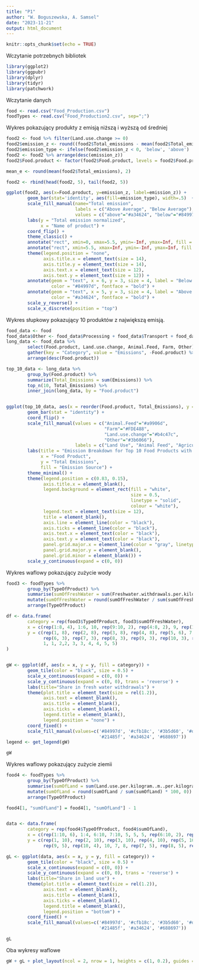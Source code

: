 ---
title: "P1"
author: "W. Boguszewska, A. Samsel"
date: "2023-11-21"
output: html_document
---

```{r setup, include=FALSE}
knitr::opts_chunk$set(echo = TRUE)
```

Wczytanie potrzebnych bibliotek
```{r}
library(ggplot2)
library(ggpubr)
library(dplyr)
library(tidyr)
library(patchwork)
```

Wczytanie danych
```{r}
food <- read.csv("Food_Production.csv")
foodTypes <- read.csv("Food_Production2.csv", sep=";")
```

Wykres pokazujący produkty z emisją niższą i wyższą od średniej
```{r}
food2 <- food %>% filter(Land.use.change >= 0)
food2$emission_z <- round((food2$Total_emissions - mean(food2$Total_emissions))/sd(food2$Total_emissions), 3)
food2$emission_type <- ifelse(food2$emission_z < 0, 'below', 'above')
food2 <- food2 %>% arrange(desc(emission_z))
food2$Food.product <- factor(food2$Food.product, levels = food2$Food.product)

mean_e <- round(mean(food2$Total_emissions), 2)

food2 <- rbind(head(food2, 5), tail(food2, 5))

ggplot(food2, aes(x=Food.product, y=emission_z, label=emission_z)) + 
        geom_bar(stat='identity', aes(fill=emission_type), width=.5)  +
        scale_fill_manual(name="Total emission", 
                          labels = c("Above Average", "Below Average"), 
                          values = c("above"="#a34624", "below"="#84997d")) + 
        labs(y = "Total emission normalized",
             x = "Name of product") + 
        coord_flip() +
        theme_classic() +
        annotate("rect", xmin=0, xmax=5.5, ymin=-Inf, ymax=Inf, fill = "#a34624", alpha = 0.3) +
        annotate("rect", xmin=5.5, xmax=Inf, ymin=-Inf, ymax=Inf, fill = "#84997d", alpha = 0.3) +
        theme(legend.position = "none",
              axis.title.x = element_text(size = 14),
              axis.title.y = element_text(size = 14),
              axis.text.x = element_text(size = 12),
              axis.text.y = element_text(size = 12)) +
        annotate(geom = "text", x = 6, y = 3, size = 4, label = "Below mean emission", 
                 color = "#84997d", fontface = "bold") +
        annotate(geom = "text", x = 5, y = 3, size = 4, label = "Above mean emission", 
                 color = "#a34624", fontface = "bold") +
        scale_y_reverse() + 
        scale_x_discrete(position = "top")
```

Wykres słupkowy pokazujący 10 produktów z największą emisją.
```{r}
food_data <- food
food_data$Other <- food_data$Processing + food_data$Transport + food_data$Packging + food_data$Retail
long_data <- food_data %>%
        select(Food.product, Land.use.change, Animal.Feed, Farm, Other) %>%
        gather(key = "Category", value = "Emissions", -Food.product) %>%
        arrange(desc(Food.product))

top_10_data <- long_data %>%
        group_by(Food.product) %>%
        summarize(Total_Emissions = sum(Emissions)) %>%
        top_n(10, Total_Emissions) %>%
        inner_join(long_data, by = "Food.product")


ggplot(top_10_data, aes(x = reorder(Food.product, Total_Emissions), y = Emissions, fill = Category)) +
        geom_bar(stat = "identity") +
        coord_flip() +
        scale_fill_manual(values = c("Animal.Feed"="#a9906d", 
                                     "Farm"="#FDE488", 
                                     "Land.use.change"="#b4c47c", 
                                     "Other"="#3b6066"),
                          labels = c("Land Use", "Animal Feed", "Agriculture", "Processing & Logistics")) +
        labs(title = "Emission Breakdown for Top 10 Food Products with Highest Total Emissions",
             x = "Food Product", 
             y = "Total Emissions",
             fill = "Emission Source") +
        theme_minimal() +
        theme(legend.position = c(0.83, 0.15),
              axis.title.x = element_blank(),
              legend.background = element_rect(fill = "white", 
                                               size = 0.5, 
                                               linetype = "solid", 
                                               colour = "white"),
              legend.text = element_text(size = 12),
              title = element_blank(),
              axis.line = element_line(color = "black"),
              axis.ticks = element_line(color = "black"),
              axis.text.x = element_text(color = "black"),
              axis.text.y = element_text(color = "black"),
              panel.grid.major.x = element_line(color = "gray", linetype = "solid"),
              panel.grid.major.y = element_blank(),
              panel.grid.minor = element_blank()) +
        scale_y_continuous(expand = c(0, 0))
```

Wykres waflowy pokazujący zużycie wody
```{r}
food3 <- foodTypes %>% 
        group_by(TypeOfProduct) %>% 
        summarise(sumOfFreshWater = sum(Freshwater.withdrawals.per.kilogram..liters.per.kilogram., na.rm = TRUE)/n()) %>%
        mutate(sumOfFreshWater = round(sumOfFreshWater / sum(sumOfFreshWater) * 100, 0)) %>% 
        arrange(TypeOfProduct)

df <- data.frame(
        category = rep(food3$TypeOfProduct, food3$sumOfFreshWater),
        x = c(rep(1:8, 4), 1:6, 10, rep(9:10, 2), rep(4:8, 2), 9, rep(1:3, 5), rep(4:10, 3), rep(9:10, 4), 7:8),
        y = c(rep(1, 8), rep(2, 8), rep(3, 8), rep(4, 8), rep(5, 6), 7, 5, 5, 6, 6, rep(6, 5), rep(7, 6), 
              rep(6, 3), rep(7, 3), rep(8, 3), rep(9, 3), rep(10, 3), rep(8, 7), rep(9, 7), rep(10, 7),
              1, 1, 2,2, 3, 3, 4, 4, 5, 5)
)


gW <- ggplot(df, aes(x = x, y = y, fill = category)) + 
        geom_tile(color = "black", size = 0.5) +
        scale_x_continuous(expand = c(0, 0)) +
        scale_y_continuous(expand = c(0, 0), trans = 'reverse') +
        labs(title="Share in fresh water withdrawals") +
        theme(plot.title = element_text(size = rel(1.2)),
              axis.text = element_blank(),
              axis.title = element_blank(),
              axis.ticks = element_blank(),
              legend.title = element_blank(),
              legend.position = "none") +
        coord_fixed() +
        scale_fill_manual(values=c('#84997d', '#cfb18c', '#3b5d60', '#d26d6d', '#ebc86c', 
                                   '#21485f', '#a34624', '#688697'))
legend <- get_legend(gW)

gW
```

Wykres waflowy pokazujący zużycie ziemii
```{r}
food4 <- foodTypes %>% 
        group_by(TypeOfProduct) %>% 
        summarise(sumOfLand = sum(Land.use.per.kilogram..m..per.kilogram., na.rm = TRUE)/n()) %>%
        mutate(sumOfLand = round(sumOfLand / sum(sumOfLand) * 100, 0)) %>% 
        arrange(TypeOfProduct)

food4[1, "sumOfLand"] = food4[1, "sumOfLand"] - 1


data <- data.frame(
        category = rep(food4$TypeOfProduct, food4$sumOfLand),
        x = c(rep(1:10, 6), 1:4, 6:10, 7:10, 5, 5, 5, rep(6:10, 2), rep(1:4, 3), 6, 5),
        y = c(rep(1, 10), rep(2, 10), rep(3, 10), rep(4, 10), rep(5, 10), rep(6, 10), rep(7, 4),
              rep(9, 5), rep(10, 4), 10, 7, 8, rep(7, 5), rep(8, 5), rep(8, 4), rep(9, 4), rep(10, 4), 10, 9))

gL <- ggplot(data, aes(x = x, y = y, fill = category)) + 
        geom_tile(color = "black", size = 0.5) +
        scale_x_continuous(expand = c(0, 0)) +
        scale_y_continuous(expand = c(0, 0), trans = 'reverse') +
        labs(title="Share in land use") +
        theme(plot.title = element_text(size = rel(1.2)),
              axis.text = element_blank(),
              axis.title = element_blank(),
              axis.ticks = element_blank(),
              legend.title = element_blank(),
              legend.position = "bottom") +
        coord_fixed() +
        scale_fill_manual(values=c('#84997d', '#cfb18c', '#3b5d60', '#d26d6d', '#ebc86c', 
                                   '#21485f', '#a34624', '#688697'))

gL
```

Oba wykresy waflowe
```{r}
gW + gL + plot_layout(ncol = 2, nrow = 1, heights = c(1, 0.2), guides = 'collect') & theme(legend.position = "bottom")
```


